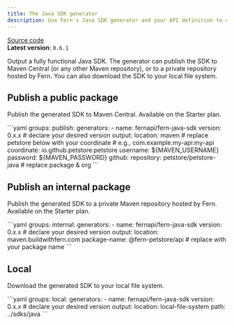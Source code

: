 ```yaml
---
title: The Java SDK generator
description: Use Fern's Java SDK generator and your API definition to output a fully functional Java SDK locally, or publish it to a private or public Maven repository. 
---
```


[Source code](https://github.com/fern-api/fern/tree/main/generators/java)<br />
**Latest version**: `0.6.1`

Output a fully functional Java SDK. The generator can publish the SDK to Maven Central (or any other Maven repository), or to a private repository hosted by Fern. You can also download the SDK to your local file system.

## Publish a public package

Publish the generated SDK to Maven Central. Available on the Starter plan.

<CodeBlock title="generators.yml">
```yaml
groups:
  publish:
    generators:
      - name: fernapi/fern-java-sdk
        version: 0.x.x # declare your desired version
        output:
          location: maven
          # replace petstore below with your coordinate
          # e.g., com.example.my-api:my-api
          coordinate: io.github.petstore:petstore 
          username: ${MAVEN_USERNAME}
          password: ${MAVEN_PASSWORD}
        github:
          repository: petstore/petstore-java # replace package & org
```
</CodeBlock>

## Publish an internal package

Publish the generated SDK to a private Maven repository hosted by Fern. Available on the Starter plan.

<CodeBlock title="generators.yml">
```yaml
groups:
  internal:
    generators:
      - name: fernapi/fern-java-sdk
        version: 0.x.x # declare your desired version
        output:
          location: maven.buildwithfern.com
          package-name: @fern-petstore/api # replace with your package name
```
</CodeBlock>


## Local

Download the generated SDK to your local file system.

<CodeBlock title="generators.yml">
```yaml
groups:
  local:
    generators:
      - name: fernapi/fern-java-sdk
        version: 0.x.x # declare your desired version
        output:
          location: local-file-system
          path: ../sdks/java
```
</CodeBlock>
